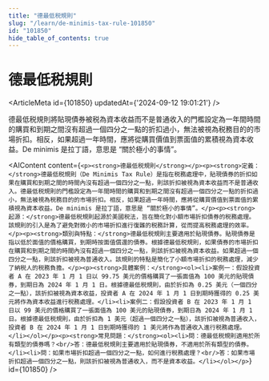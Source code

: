 ```yaml
---
title: "德最低税規則"
slug: "/learn/de-minimis-tax-rule-101850"
id: "101850"
hide_table_of_contents: true
---
```



# 德最低税規則

<ArticleMeta id={101850} updatedAt={'2024-09-12 19:01:21'} />
<div className='border-solid border-b border-t-0 my-4 border-[var(--ifm-color-gray-300)]' />

德最低税規則將貼現債券被税為資本收益而不是普通收入的門檻設定為一年間時間的購買和到期之間沒有超過一個四分之一點的折扣過小，無法被視為税務目的的市場折扣。相反，如果超過一年時間，應將從購買價值到票面值的累積視為資本收益。De minimis 是拉丁語，意思是 “關於極小的事情”。

<AIContent content={`<p><strong>德最低税規則</strong></p><p><strong>定義：</strong>德最低税規則（De Minimis Tax Rule）是指在税務處理中，貼現債券的折扣如果在購買和到期之間的時間內沒有超過一個四分之一點，則該折扣被視為資本收益而不是普通收入。德最低税規則的門檻設定為一年間時間的購買和到期之間沒有超過一個四分之一點的折扣過小，無法被視為税務目的的市場折扣。相反，如果超過一年時間，應將從購買價值到票面值的累積視為資本收益。De minimis 是拉丁語，意思是 “關於極小的事情”。</p><p><strong>起源：</strong>德最低税規則起源於美國税法，旨在簡化對小額市場折扣債券的税務處理。該規則的引入是為了避免對微小的市場折扣進行復雜的税務計算，從而提高税務處理的效率。</p><p><strong>類別與特點：</strong>德最低税規則主要適用於貼現債券。貼現債券是指以低於面值的價格購買，到期時按面值償還的債券。根據德最低税規則，如果債券的市場折扣在購買和到期之間的時間內沒有超過一個四分之一點，則該折扣被視為資本收益。如果超過一個四分之一點，則該折扣被視為普通收入。該規則的特點是簡化了小額市場折扣的税務處理，減少了納税人的税務負擔。</p><p><strong>具體案例：</strong><ol><li>案例一：假設投資者 A 在 2023 年 1 月 1 日以 99.75 美元的價格購買了一張面值為 100 美元的貼現債券，到期日為 2024 年 1 月 1 日。根據德最低税規則，由於折扣為 0.25 美元（一個四分之一點），該折扣被視為資本收益，投資者 A 在 2024 年 1 月 1 日到期時獲得的 0.25 美元將作為資本收益進行税務處理。</li><li>案例二：假設投資者 B 在 2023 年 1 月 1 日以 99 美元的價格購買了一張面值為 100 美元的貼現債券，到期日為 2024 年 1 月 1 日。根據德最低税規則，由於折扣為 1 美元（超過一個四分之一點），該折扣被視為普通收入，投資者 B 在 2024 年 1 月 1 日到期時獲得的 1 美元將作為普通收入進行税務處理。</li></ol></p><p><strong>常見問題：</strong><ol><li>問：德最低税規則適用於所有類型的債券嗎？<br/>答：德最低税規則主要適用於貼現債券，不適用於所有類型的債券。</li><li>問：如果市場折扣超過一個四分之一點，如何進行税務處理？<br/>答：如果市場折扣超過一個四分之一點，則該折扣被視為普通收入，而不是資本收益。</li></ol></p>`} id={101850} />
